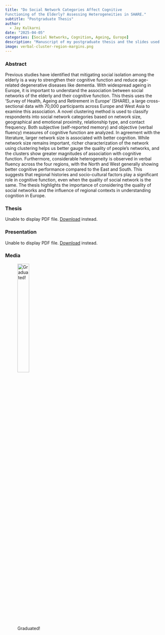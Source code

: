 ```yaml
---
title: "Do Social Network Categories Affect Cognitive
Functioning of the Elderly? Assessing Heterogeneities in SHARE."
subtitle: "Postgraduate Thesis"
author: 
  - Jay Kulkarni
date: "2025-04-05"
categories: [Social Networks, Cognition, Ageing, Europe]
description: "Manuscript of my postgraduate thesis and the slides used for my thesis defence."
image: verbal-cluster-region-margins.png
---
```


### Abstract

Previous studies have identified that mitigating social isolation among the elderly is a way to strengthen their cognitive function and reduce age-related degenerative diseases like dementia. With widespread ageing in Europe, it is important to understand the association between social networks of the elderly and their cognitive function. This thesis uses the ‘Survey of Health, Ageing and Retirement in Europe’ (SHARE), a large cross-sectional data with 70,000 participants across Europe and West Asia to examine this association. A novel clustering method is used to classify respondents into social network categories based on network size, geographical and emotional proximity, relationship type, and contact frequency. Both subjective (self-reported memory) and objective (verbal fluency) measures of cognitive function are analyzed. In agreement with the literature, larger network size is associated with better cognition. While network size remains important, richer characterization of the network using clustering helps us better gauge the quality of people’s networks, and the clusters show greater magnitudes of association with cognitive function. Furthermore, considerable heterogeneity is observed in verbal fluency across the four regions, with the North and West generally showing better cognitive performance compared to the East and South. This suggests that regional histories and socio-cultural factors play a significant role in cognitive function, even when the quality of social network is the same. The thesis highlights the importance of considering the quality of social networks and the influence of regional contexts in understanding cognition in Europe.

### Thesis

```{=html}
<!DOCTYPE html>
<html>
  
  </head>
  <body>
    
    <object data="doc-pg-thesis.pdf" type="application/pdf" width="100%" height="500px">
      <p>Unable to display PDF file. <a href="doc-pg-thesis.pdf">Download</a> instead.</p>
    </object>
  </body>
</html>
```
### Presentation

```{=html}
<!DOCTYPE html>
<html>
  
  </head>
  <body>
    
    <object data="slides-pg-thesis.pdf" type="application/pdf" width="100%" height="400px">
      <p>Unable to display PDF file. <a href="slides-pg-thesis.pdf">Download</a> instead.</p>
    </object>
  </body>
</html>
```
### Media

![Graduated!](graduated.jpg){fig-align="left" width="30%"}
